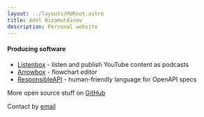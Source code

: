 ```yaml
---
layout: ../layouts/MdRoot.astro
title: Adel Nizamutdinov
description: Personal website
---
```



#### Producing software

- [Listenbox](https://listenbox.app) - listen and publish YouTube content as
  podcasts
- [Arrowbox](https://arrowbox.co) - flowchart editor
- [ResponsibleAPI](https://responsibleapi.com) - human-friendly language for
  OpenAPI specs

More open source stuff on [GitHub](https://github.com/meoyawn)

Contact by [email](mailto:mail@adelnz.com)

<ArticlesFr />
